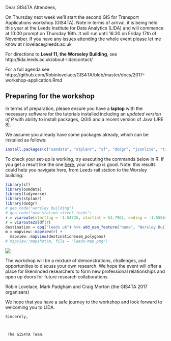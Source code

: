 Dear GIS4TA Attendees,

On Thursday next week we'll start the second GIS for Transport Applications workshop (GIS4TA).
Note in terms of arrival, it is being held this year at the Leeds Institute for Data Analytics (LIDA) and will commence at 10:00 prompt on Thursday 16th.
It will run until 16:30 on Friday 17th of November. 
If you have any issues attending the whole event please let me know at r.lovelace@leeds.ac.uk

For directions to **Level 11, the Worseley Building**, see http://lida.leeds.ac.uk/about-lida/contact/

For a full agenda see https://github.com/Robinlovelace/GIS4TA/blob/master/docs/2017-workshop-application.Rmd

## Preparing for the workshop

In terms of preparation, please ensure you have a **laptop** with the necessary software for the tutorials installed including an *updated version of R* with ability to install packages, QGIS and a recent version of Java (JRE 8).

We assume you already have some packages already, which can be installed as follows:

```r
install.packages(c("osmdata", "stplanr", "sf", "dodgr", "jsonlite", "tidyverse", "mapview"))
```

To check your set-up is working, try executing the commands below in R.
If you get a result like the one [here](https://github.com/Robinlovelace/GIS4TA/blob/master/figures/leeds-map.png?raw=true), your set-up is good.
Note: this results could help you navigate here, from Leeds rail station to the Worsley building:

```r
library(sf)
library(osmdata)
library(tidyverse)
library(stplanr)
library(dodgr)
# geo_code("worsley building")
# geo_code("new station street leeds")
r = viaroute(startlng = -1.54735, startlat = 53.7961, endlng = -1.555641, endlat = 53.803290)
r = viaroute2sldf(r)
destination = opq("leeds uk") %>% add_osm_feature("name", "Worsley Building") %>% osmdata_sf()
m = mapview::mapview(r) +
  mapview::mapview(destination$osm_polygons)
# mapview::mapshot(m, file = "leeds-map.png")
```

![](https://github.com/Robinlovelace/GIS4TA/blob/master/figures/leeds-map.png?raw=true)


The workshop will be a mixture of demonstrations, challenges, and opportunities to discuss your own research. We hope the event will offer a place for likeminded researchers to form new professional relationships and open up doors for future research collaborations.

Robin Lovelace, Mark Padgham and Craig Morton (the GIS4TA 2017 organisers)

   We hope that you have a safe journey to the workshop and look forward to welcoming you to LIDA.

    

    Sincerely,

     

     The GIS4TA Team.
